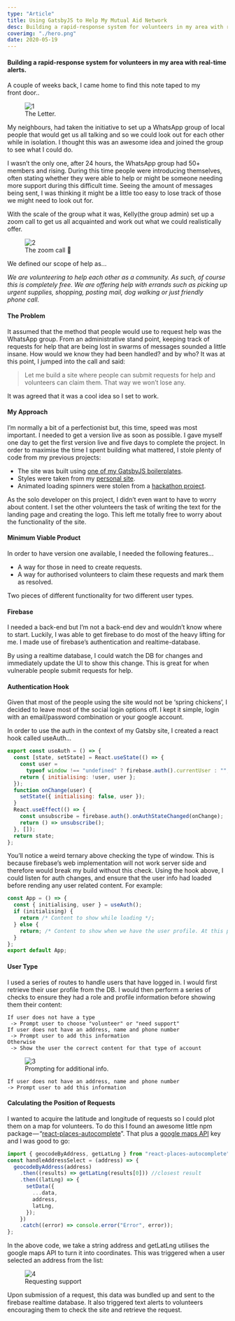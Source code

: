 ```yaml
---
type: "Article"
title: Using GatsbyJS to Help My Mutual Aid Network
desc: Building a rapid-response system for volunteers in my area with real-time alerts.  A couple of weeks back, I came home to find this note taped to my front door...
coverimg: "./hero.png"
date: 2020-05-19
---
```


#### Building a rapid-response system for volunteers in my area with real-time alerts.

A couple of weeks back, I came home to find this note taped to my front door..

<figure>
  <img src="./1.jpeg" alt="1"/>
  <figcaption>The Letter.</figcaption>
</figure>

My neighbours, had taken the initiative to set up a WhatsApp group of local people that would get us all talking and so we could look out for each other while in isolation. I thought this was an awesome idea and joined the group to see what I could do.

I wasn’t the only one, after 24 hours, the WhatsApp group had 50+ members and rising. During this time people were introducing themselves, often stating whether they were able to help or might be someone needing more support during this difficult time. Seeing the amount of messages being sent, I was thinking it might be a little too easy to lose track of those we might need to look out for.

With the scale of the group what it was, Kelly(the group admin) set up a zoom call to get us all acquainted and work out what we could realistically offer.

<figure>
  <img src="./2.jpeg" alt="2"/>
  <figcaption>The zoom call 🤙</figcaption>
</figure>


We defined our scope of help as...

*We are volunteering to help each other as a community. As such, of course this is completely free. We are offering help with errands such as picking up urgent supplies, shopping, posting mail, dog walking or just friendly phone call.*

#### The Problem

It assumed that the method that people would use to request help was the WhatsApp group. From an administrative stand point, keeping track of requests for help that are being lost in swarms of messages sounded a little insane. How would we know they had been handled? and by who? It was at this point, I jumped into the call and said:

> Let me build a site where people can submit requests for help and volunteers can claim them. That way we won’t lose any.

It was agreed that it was a cool idea so I set to work.

#### My Approach

I’m normally a bit of a perfectionist but, this time, speed was most important. I needed to get a version live as soon as possible. I gave myself one day to get the first version live and five days to complete the project. In order to maximise the time I spent building what mattered, I stole plenty of code from my previous projects:

*   The site was built using [one of my GatsbyJS boilerplates](https://sld.codes/boilerplates).
*   Styles were taken from my [personal site](https://sld.codes/).
*   Animated loading spinners were stolen from a [hackathon project](https://sld.codes/projects/beat-street).

As the solo developer on this project, I didn’t even want to have to worry about content. I set the other volunteers the task of writing the text for the landing page and creating the logo. This left me totally free to worry about the functionality of the site.

#### Minimum Viable Product

In order to have version one available, I needed the following features...

*   A way for those in need to create requests.
*   A way for authorised volunteers to claim these requests and mark them as resolved.

Two pieces of different functionality for two different user types.

#### Firebase

I needed a back-end but I’m not a back-end dev and wouldn’t know where to start. Luckily, I was able to get firebase to do most of the heavy lifting for me. I made use of firebase’s authentication and realtime-database.

By using a realtime database, I could watch the DB for changes and immediately update the UI to show this change. This is great for when vulnerable people submit requests for help.

#### Authentication Hook

Given that most of the people using the site would not be ‘spring chickens’, I decided to leave most of the social login options off. I kept it simple, login with an email/password combination or your google account.

In order to use the auth in the context of my Gatsby site, I created a react hook called useAuth...
```js
export const useAuth = () => {  
  const [state, setState] = React.useState(() => {  
    const user =  
      typeof window !== "undefined" ? firebase.auth().currentUser : "";  
    return { initialising: !user, user };  
  });  
  function onChange(user) {  
    setState({ initialising: false, user });  
  }  
  React.useEffect(() => {  
    const unsubscribe = firebase.auth().onAuthStateChanged(onChange);  
    return () => unsubscribe();  
  }, []);  
  return state;  
};
```
You’ll notice a weird ternary above checking the type of window. This is because firebase’s web implementation will not work server side and therefore would break my build without this check. Using the hook above, I could listen for auth changes, and ensure that the user info had loaded before rending any user related content. For example:
```js
const App = () => {  
  const { initialising, user } = useAuth();  
  if (initialising) {  
    return /* Content to show while loading */;  
  } else {  
    return; /* Content to show when we have the user profile. At this point if user is undefined we know the user is not logged in. */  
  }  
};  
export default App;
```
#### User Type

I used a series of routes to handle users that have logged in. I would first retrieve their user profile from the DB. I would then perform a series of checks to ensure they had a role and profile information before showing them their content:
```text
If user does not have a type
 -> Prompt user to choose "volunteer" or "need support"  
If user does not have an address, name and phone number 
 -> Prompt user to add this information  
Otherwise
 -> Show the user the correct content for that type of account
```

<figure>
  <img src="./3.png" alt="3"/>
  <figcaption>Prompting for additional info.</figcaption>
</figure>

```
If user does not have an address, name and phone number  
-> Prompt user to add this information
```
#### Calculating the Position of Requests

I wanted to acquire the latitude and longitude of requests so I could plot them on a map for volunteers. To do this I found an awesome little npm package — “[react-places-autocomplete](https://www.npmjs.com/package/react-places-autocomplete)”. That plus a [google maps API](https://googleapis.dev/) key and I was good to go:
```js
import { geocodeByAddress, getLatLng } from "react-places-autocomplete";  
const handleAddressSelect = (address) => {  
  geocodeByAddress(address)  
    .then((results) => getLatLng(results[0])) //closest result  
    .then((latLng) => {  
      setData({  
        ...data,  
        address,  
        latLng,  
      });  
    })  
    .catch((error) => console.error("Error", error));  
};
```
In the above code, we take a string address and getLatLng utilises the google maps API to turn it into coordinates. This was triggered when a user selected an address from the list:

<figure>
  <img src="./4.png" alt="4"/>
  <figcaption>Requesting support</figcaption>
</figure>

Upon submission of a request, this data was bundled up and sent to the firebase realtime database. It also triggered text alerts to volunteers encouraging them to check the site and retrieve the request.
